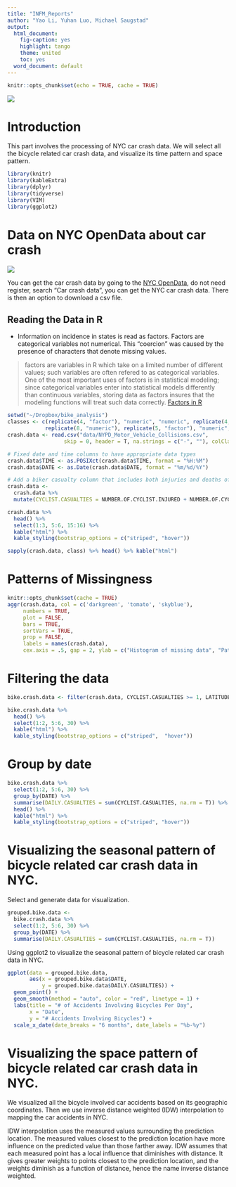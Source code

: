 ```yaml
---
title: "INFM_Reports"
author: "Yao Li, Yuhan Luo, Michael Saugstad"
output:
  html_document:
    fig-caption: yes
    highlight: tango
    theme: united
    toc: yes
  word_document: default
---
```


```r

knitr::opts_chunk$set(echo = TRUE, cache = TRUE)

```


![](http://www.martinezschill.com/images/bicycle-accidents.jpg)

# Introduction

This part involves the processing of NYC car crash data. We will select all the bicycle related car crash data, and visualize its time pattern and space pattern.

```r
library(knitr)
library(kableExtra)
library(dplyr)
library(tidyverse)
library(VIM)
library(ggplot2)
```

# Data on NYC OpenData about car crash 

![](https://opendata.cityofnewyork.us/wp-content/themes/opendata-wp/assets/img/nyc-open-data-logo.svg)

You can get the car crash data by going to the  [NYC OpenData](https://opendata.cityofnewyork.us/), do not need register, search "Car crash data", you can get the NYC car crash data.  There is then an option to download a csv file.

## Reading the Data in R

* Information on incidence in states is read as factors. Factors are categorical variables not numerical. This "coercion" was caused by the presence of characters that denote missing values.

> factors are variables in R which take on a limited number of different values; such variables are often refered to as categorical variables. One of the most important uses of factors is in statistical modeling; since categorical variables enter into statistical models differently than continuous variables, storing data as factors insures that the modeling functions will treat such data correctly. [Factors in R](https://www.stat.berkeley.edu/classes/s133/factors.html)
```r
setwd("~/Dropbox/bike_analysis")
classes <- c(replicate(4, "factor"), "numeric", "numeric", replicate(4, "factor"),
            replicate(8, "numeric"), replicate(5, "factor"), "numeric", replicate(5, "factor"))
crash.data <- read.csv("data/NYPD_Motor_Vehicle_Collisions.csv",
                  skip = 0, header = T, na.strings = c("-", ""), colClasses = classes)

# Fixed date and time columns to have appropriate data types
crash.data$TIME <- as.POSIXct(crash.data$TIME, format = "%H:%M")
crash.data$DATE <- as.Date(crash.data$DATE, format = "%m/%d/%Y")

# Add a biker casualty column that includes both injuries and deaths of cyclists
crash.data <-
  crash.data %>%
  mutate(CYCLIST.CASUALTIES = NUMBER.OF.CYCLIST.INJURED + NUMBER.OF.CYCLIST.KILLED)

crash.data %>%
  head() %>%
  select(1:3, 5:6, 15:16) %>%
  kable("html") %>%
  kable_styling(bootstrap_options = c("striped", "hover"))

sapply(crash.data, class) %>% head() %>% kable("html")
```


# Patterns of Missingness

```r
knitr::opts_chunk$set(cache = TRUE)
aggr(crash.data, col = c('darkgreen', 'tomato', 'skyblue'),
     numbers = TRUE,
     plot = FALSE,
     bars = TRUE,
     sortVars = TRUE,
     prop = FALSE,
     labels = names(crash.data),
     cex.axis = .5, gap = 2, ylab = c("Histogram of missing data", "Pattern"))
```


# Filtering the data

```r
bike.crash.data <- filter(crash.data, CYCLIST.CASUALTIES >= 1, LATITUDE != "NA")

bike.crash.data %>%
  head() %>%
  select(1:2, 5:6, 30) %>%
  kable("html") %>%
  kable_styling(bootstrap_options = c("striped",  "hover"))
```


# Group by date

```r
bike.crash.data %>%
  select(1:2, 5:6, 30) %>%
  group_by(DATE) %>%
  summarise(DAILY.CASUALTIES = sum(CYCLIST.CASUALTIES, na.rm = T)) %>%
  head() %>%
  kable("html") %>%
  kable_styling(bootstrap_options = c("striped", "hover"))
```


# Visualizing the seasonal pattern of bicycle related car crash data in NYC.

Select and generate data for visualization.
```r
grouped.bike.data <-
  bike.crash.data %>%
  select(1:2, 5:6, 30) %>%
  group_by(DATE) %>%
  summarise(DAILY.CASUALTIES = sum(CYCLIST.CASUALTIES, na.rm = T))
```


Using ggplot2 to visualize the seasonal pattern of bicycle related car crash data in NYC.
```r
ggplot(data = grouped.bike.data,
       aes(x = grouped.bike.data$DATE,
           y = grouped.bike.data$DAILY.CASUALTIES)) +
  geom_point() +
  geom_smooth(method = "auto", color = "red", linetype = 1) +
  labs(title = "# of Accidents Involving Bicycles Per Day",
       x = "Date",
       y = "# Accidents Involving Bicycles") +
  scale_x_date(date_breaks = "6 months", date_labels = "%b-%y")
```


# Visualizing the space pattern of bicycle related car crash data in NYC.

We visualized all the bicycle involved car accidents based on its geographic coordinates. Then we use inverse distance weighted (IDW) interpolation to mapping the car accidents in NYC.

IDW interpolation uses the measured values surrounding the prediction location. The measured values closest to the prediction location have more influence on the predicted value than those farther away. IDW assumes that each measured point has a local influence that diminishes with distance. It gives greater weights to points closest to the prediction location, and the weights diminish as a function of distance, hence the name inverse distance weighted.

<!-- ![](/home/hfshly/Desktop/INFM_750_Data_Processing/Coding_files/INFMTest_files/figure-html/ccccc.jpg) -->
